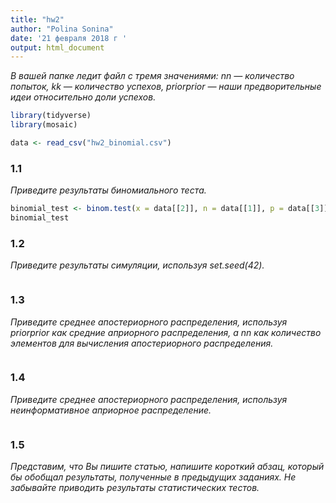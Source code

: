 ```yaml
---
title: "hw2"
author: "Polina Sonina"
date: '21 февраля 2018 г '
output: html_document
---
```


_В вашей папке ледит файл с тремя значениями: nn — количество попыток, kk — количество успехов, priorprior — наши предворительные идеи относительно доли успехов._
```r
library(tidyverse)
library(mosaic)

data <- read_csv("hw2_binomial.csv")
```

### 1.1
_Приведите результаты биномиального теста._
```r
binomial_test <- binom.test(x = data[[2]], n = data[[1]], p = data[[3]])
binomial_test
```

### 1.2
_Приведите результаты симуляции, используя set.seed(42)._
```r

```

### 1.3
_Приведите среднее апостериорного распределения, используя priorprior как средние априорного распределения, а nn как количество элементов для вычисления апостериорного распределения._
```r

```

### 1.4
_Приведите среднее апостериорного распределения, используя неинформативное априорное распределение._
```r

```

### 1.5
_Представим, что Вы пишите статью, напишите короткий абзац, который бы обобщал результаты, полученные в предыдущих заданиях. Не забывайте приводить результаты статистических тестов._
```r

```




